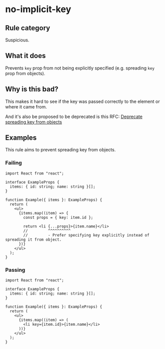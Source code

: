 # no-implicit-key

## Rule category

Suspicious.

## What it does

Prevents `key` prop from not being explicitly specified (e.g. spreading `key` prop from objects).

## Why is this bad?

This makes it hard to see if the key was passed correctly to the element or where it came from.

And it's also be proposed to be deprecated is this RFC: [Deprecate spreading key from objects](https://github.com/reactjs/rfcs/pull/107#issue-413235149)

## Examples

This rule aims to prevent spreading key from objects.

### Failing

```tsx
import React from "react";

interface ExampleProps {
  items: { id: string; name: string }[];
}

function Example({ items }: ExampleProps) {
  return (
    <ul>
      {items.map((item) => {
        const props = { key: item.id };

        return <li {...props}>{item.name}</li>
        //         ^^^^^^^^^^
        //         - Prefer specifying key explicitly instead of spreading it from object.
      })}
    </ul>
  );
}
```

### Passing

```tsx
import React from "react";

interface ExampleProps {
  items: { id: string; name: string }[];
}

function Example({ items }: ExampleProps) {
  return (
    <ul>
      {items.map((item) => (
        <li key={item.id}>{item.name}</li>
      ))}
    </ul>
  );
}
```
